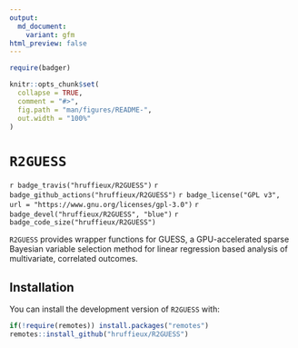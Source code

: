 ```yaml
---
output:
  md_document:
    variant: gfm
html_preview: false
---
```


<!-- README.md is generated from README.Rmd. Please edit that file -->

```r
require(badger)
```

```r
knitr::opts_chunk$set(
  collapse = TRUE,
  comment = "#>",
  fig.path = "man/figures/README-",
  out.width = "100%"
)
```

# `R2GUESS`

<!-- badges: start -->
<!-- For the R CMD checks, run usethis::use_github_actions() to set up the pipeline, possibly modify the .yaml file and then: -->
`r badge_travis("hruffieux/R2GUESS")`
`r badge_github_actions("hruffieux/R2GUESS")` 
`r badge_license("GPL v3", url = "https://www.gnu.org/licenses/gpl-3.0")`
`r badge_devel("hruffieux/R2GUESS", "blue")`
`r badge_code_size("hruffieux/R2GUESS")`
<!-- badges: end -->

`R2GUESS` provides wrapper functions for GUESS, a GPU-accelerated sparse Bayesian variable selection method for linear regression based analysis of multivariate, correlated outcomes.

## Installation

You can install the development version of `R2GUESS` with:

``` r
if(!require(remotes)) install.packages("remotes")
remotes::install_github("hruffieux/R2GUESS")
```
